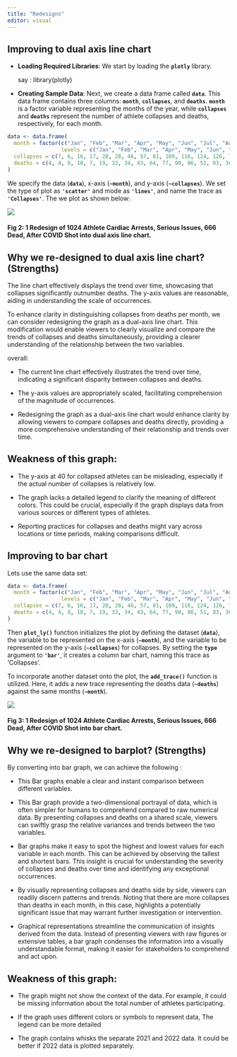 ```yaml
---
title: "Redesigns"
editor: visual
---
```


## Improving to dual axis line chart

-   **Loading Required Libraries**: We start by loading the **`plotly`** library.

    say : library(plotly)

-   **Creating Sample Data**: Next, we create a data frame called **`data`**. This data frame contains three columns: **`month`**, **`collapses`**, and **`deaths`**. **`month`** is a factor variable representing the months of the year, while **`collapses`** and **`deaths`** represent the number of athlete collapses and deaths, respectively, for each month.

```r
data <- data.frame(
  month = factor(c("Jan", "Feb", "Mar", "Apr", "May", "Jun", "Jul", "Aug", "Sep", "Oct", "Nov", "Dec", "Jan", "Feb", "Mar", "Apr"),
                 levels = c("Jan", "Feb", "Mar", "Apr", "May", "Jun", "Jul", "Aug", "Sep", "Oct", "Nov", "Dec")),
  collapses = c(7, 6, 16, 17, 20, 28, 46, 57, 81, 109, 116, 124, 126, 73, 120, 55),
  deaths = c(4, 4, 8, 10, 7, 19, 33, 34, 43, 64, 77, 90, 86, 51, 83, 36)
)

```

We specify the data (**`data`**), x-axis (**`~month`**), and y-axis (**`~collapses`**). We set the type of plot as **`'scatter'`** and mode as **`'lines'`**, and name the trace as **`'Collapses'`**. The we plot as shown below:

![](images/Screenshot 2024-03-10 at 8.30.12 PM.png){fig-align="center"}

#### Fig 2: 1 Redesign of 1024 Athlete Cardiac Arrests, Serious Issues, 666 Dead, After COVID Shot into dual axis line chart.

## Why we re-designed to dual axis line chart? (Strengths)

The line chart effectively displays the trend over time, showcasing that collapses significantly outnumber deaths. The y-axis values are reasonable, aiding in understanding the scale of occurrences.

To enhance clarity in distinguishing collapses from deaths per month, we can consider redesigning the graph as a dual-axis line chart. This modification would enable viewers to clearly visualize and compare the trends of collapses and deaths simultaneously, providing a clearer understanding of the relationship between the two variables.

overall:

-   The current line chart effectively illustrates the trend over time, indicating a significant disparity between collapses and deaths.

-   The y-axis values are appropriately scaled, facilitating comprehension of the magnitude of occurrences.

-   Redesigning the graph as a dual-axis line chart would enhance clarity by allowing viewers to compare collapses and deaths directly, providing a more comprehensive understanding of their relationship and trends over time.

## Weakness of this graph:

-   The y-axis at 40 for collapsed athletes can be misleading, especially if the actual number of collapses is relatively low.

-   The graph lacks a detailed legend to clarify the meaning of different colors. This could be crucial, especially if the graph displays data from various sources or different types of athletes.

-   Reporting practices for collapses and deaths might vary across locations or time periods, making comparisons difficult.

## Improving to bar chart

Lets use the same data set:

```r
data <- data.frame(
  month = factor(c("Jan", "Feb", "Mar", "Apr", "May", "Jun", "Jul", "Aug", "Sep", "Oct", "Nov", "Dec", "Jan", "Feb", "Mar", "Apr"),
                 levels = c("Jan", "Feb", "Mar", "Apr", "May", "Jun", "Jul", "Aug", "Sep", "Oct", "Nov", "Dec")),
  collapses = c(7, 6, 16, 17, 20, 28, 46, 57, 81, 109, 116, 124, 126, 73, 120, 55),
  deaths = c(4, 4, 8, 10, 7, 19, 33, 34, 43, 64, 77, 90, 86, 51, 83, 36)
)

```

Then **`plot_ly()`** function initializes the plot by defining the dataset (**`data`**), the variable to be represented on the x-axis (**`~month`**), and the variable to be represented on the y-axis (**`~collapses`**) for collapses. By setting the **`type`** argument to **`'bar'`**, it creates a column bar chart, naming this trace as 'Collapses'.

To incorporate another dataset onto the plot, the **`add_trace()`** function is utilized. Here, it adds a new trace representing the deaths data (**`~deaths`**) against the same months (**`~month`**).

![](images/Screenshot 2024-03-10 at 8.30.46 PM.png){fig-align="center"}

#### Fig 3: 1 Redesign of 1024 Athlete Cardiac Arrests, Serious Issues, 666 Dead, After COVID Shot into bar chart.

## Why we re-designed to barplot? (Strengths)

By converting into bar graph, we can achieve the following :

-   This Bar graphs enable a clear and instant comparison between different variables.

-   This Bar graph provide a two-dimensional portrayal of data, which is often simpler for humans to comprehend compared to raw numerical data. By presenting collapses and deaths on a shared scale, viewers can swiftly grasp the relative variances and trends between the two variables.

-   Bar graphs make it easy to spot the highest and lowest values for each variable in each month. This can be achieved by observing the tallest and shortest bars. This insight is crucial for understanding the severity of collapses and deaths over time and identifying any exceptional occurrences.

-   By visually representing collapses and deaths side by side, viewers can readily discern patterns and trends. Noting that there are more collapses than deaths in each month, in this case, highlights a potentially significant issue that may warrant further investigation or intervention.

-   Graphical representations streamline the communication of insights derived from the data. Instead of presenting viewers with raw figures or extensive tables, a bar graph condenses the information into a visually understandable format, making it easier for stakeholders to comprehend and act upon.

## Weakness of this graph:

-   The graph might not show the context of the data. For example, it could be missing information about the total number of athletes participating.

-   If the graph uses different colors or symbols to represent data, The legend can be more detailed

-   The graph contains whisks the separate 2021 and 2022 data. It could be better if 2022 data is plotted separately.
